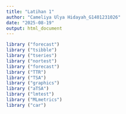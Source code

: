 ```yaml
---
title: "Latihan 1"
author: "Cameliya Ulya Hidayah_G1401231026"
date: "2025-08-19"
output: html_document
---
```



```r
library ("forecast")
library ("tsibble")
library ("tseries")
library ("nortest")
library ("forecast")
library ("TTR")
library ("TSA")
library ("graphics")
library ("aTSA")
library ("lmtest")
library ("MLmetrics")
library ("car")
```

